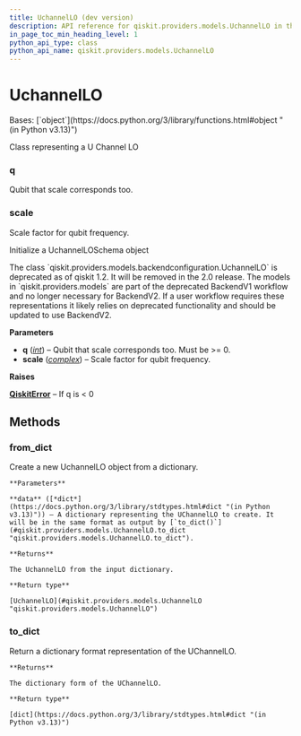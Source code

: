 ```yaml
---
title: UchannelLO (dev version)
description: API reference for qiskit.providers.models.UchannelLO in the dev version of qiskit
in_page_toc_min_heading_level: 1
python_api_type: class
python_api_name: qiskit.providers.models.UchannelLO
---
```


# UchannelLO

<Class id="qiskit.providers.models.UchannelLO" isDedicatedPage={true} github="https://github.com/Qiskit/qiskit/tree/stable/1.3/qiskit/providers/models/backendconfiguration.py#L146-L210" signature="qiskit.providers.models.UchannelLO(q, scale)" modifiers="class">
  Bases: [`object`](https://docs.python.org/3/library/functions.html#object "(in Python v3.13)")

  Class representing a U Channel LO

  ### q

  <Attribute id="qiskit.providers.models.UchannelLO.q">
    Qubit that scale corresponds too.
  </Attribute>

  ### scale

  <Attribute id="qiskit.providers.models.UchannelLO.scale">
    Scale factor for qubit frequency.
  </Attribute>

  Initialize a UchannelLOSchema object

  <Admonition title="Deprecated since version 1.2" type="danger">
    The class `qiskit.providers.models.backendconfiguration.UchannelLO` is deprecated as of qiskit 1.2. It will be removed in the 2.0 release. The models in `qiskit.providers.models` are part of the deprecated BackendV1 workflow and no longer necessary for BackendV2. If a user workflow requires these representations it likely relies on deprecated functionality and should be updated to use BackendV2.
  </Admonition>

  **Parameters**

  *   **q** ([*int*](https://docs.python.org/3/library/functions.html#int "(in Python v3.13)")) – Qubit that scale corresponds too. Must be >= 0.
  *   **scale** ([*complex*](https://docs.python.org/3/library/functions.html#complex "(in Python v3.13)")) – Scale factor for qubit frequency.

  **Raises**

  [**QiskitError**](exceptions#qiskit.exceptions.QiskitError "qiskit.exceptions.QiskitError") – If q is \< 0

  ## Methods

  ### from\_dict

  <Function id="qiskit.providers.models.UchannelLO.from_dict" github="https://github.com/Qiskit/qiskit/tree/stable/1.3/qiskit/providers/models/backendconfiguration.py#L177-L189" signature="from_dict(data)" modifiers="classmethod">
    Create a new UchannelLO object from a dictionary.

    **Parameters**

    **data** ([*dict*](https://docs.python.org/3/library/stdtypes.html#dict "(in Python v3.13)")) – A dictionary representing the UChannelLO to create. It will be in the same format as output by [`to_dict()`](#qiskit.providers.models.UchannelLO.to_dict "qiskit.providers.models.UchannelLO.to_dict").

    **Returns**

    The UchannelLO from the input dictionary.

    **Return type**

    [UchannelLO](#qiskit.providers.models.UchannelLO "qiskit.providers.models.UchannelLO")
  </Function>

  ### to\_dict

  <Function id="qiskit.providers.models.UchannelLO.to_dict" github="https://github.com/Qiskit/qiskit/tree/stable/1.3/qiskit/providers/models/backendconfiguration.py#L191-L201" signature="to_dict()">
    Return a dictionary format representation of the UChannelLO.

    **Returns**

    The dictionary form of the UChannelLO.

    **Return type**

    [dict](https://docs.python.org/3/library/stdtypes.html#dict "(in Python v3.13)")
  </Function>
</Class>

